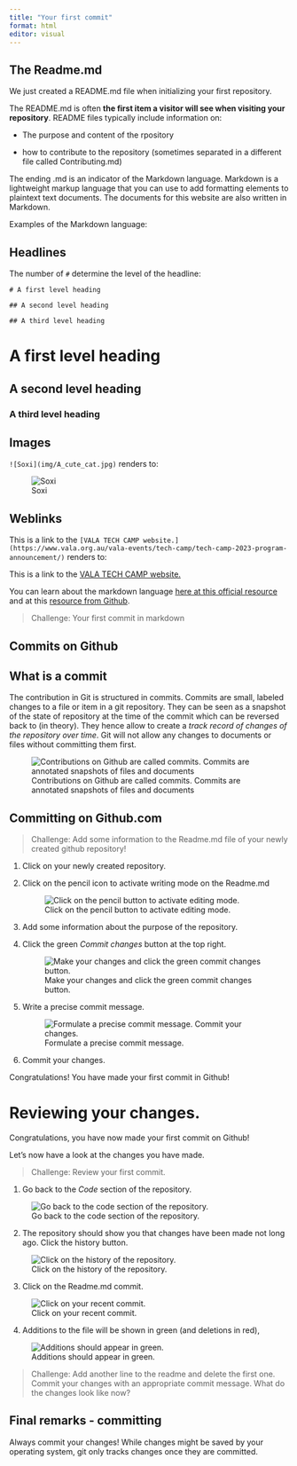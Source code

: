 ```yaml
---
title: "Your first commit"
format: html
editor: visual
---
```


## The Readme.md

We just created a README.md file when initializing your first repository.

The README.md is often **the first item a visitor will see when visiting your repository**. README files typically include information on:

-   The purpose and content of the rpository

-   how to contribute to the repository (sometimes separated in a different file called Contributing.md)

The ending .md is an indicator of the Markdown language. Markdown is a lightweight markup language that you can use to add formatting elements to plaintext text documents. The documents for this website are also written in Markdown.

Examples of the Markdown language:

## Headlines

The number of `#` determine the level of the headline:

    # A first level heading

    ## A second level heading

    ## A third level heading

# A first level heading

## A second level heading

### A third level heading

## Images

`![Soxi](img/A_cute_cat.jpg)` renders to:

![Soxi](img/A_cute_cat.jpg)

## Weblinks

This is a link to the `[VALA TECH CAMP website.](https://www.vala.org.au/vala-events/tech-camp/tech-camp-2023-program-announcement/)` renders to:

This is a link to the [VALA TECH CAMP website.](https://www.vala.org.au/vala-events/tech-camp/tech-camp-2023-program-announcement/)

You can learn about the markdown language [here at this official resource](https://www.markdownguide.org/getting-started/) and at this [resource from Github](https://docs.github.com/en/get-started/writing-on-github/getting-started-with-writing-and-formatting-on-github/basic-writing-and-formatting-syntax).

> Challenge: Your first commit in markdown

## Commits on Github

## What is a commit

The contribution in Git is structured in commits. Commits are small, labeled changes to a file or item in a git repository. They can be seen as a snapshot of the state of repository at the time of the commit which can be reversed back to (in theory). They hence allow to create a *track record of changes of the repository over time*. Git will not allow any changes to documents or files without committing them first.

![Contributions on Github are called commits. Commits are annotated snapshots of files and documents](img/commits.png)

## Committing on Github.com

> Challenge: Add some information to the Readme.md file of your newly created github repository!

1.  Click on your newly created repository.

2.  Click on the pencil icon to activate writing mode on the Readme.md

    ![Click on the pencil button to activate editing mode.](images/Commit1.png){alt="Click on the pencil button to activate editing mode."}

3.  Add some information about the purpose of the repository.

4.  Click the green *Commit changes* button at the top right.

    ![Make your changes and click the green commit changes button.](images/Commit2.png){alt="Make your changes and click the green commit changes button."}

5.  Write a precise commit message.

    ![Formulate a precise commit message.](images/Commit3png-01.png){alt="Formulate a precise commit message. Commit your changes."}

6.  Commit your changes.

Congratulations! You have made your first commit in Github!

# Reviewing your changes.

Congratulations, you have now made your first commit on Github!

Let's now have a look at the changes you have made.

> Challenge: Review your first commit.

1.  Go back to the *Code* section of the repository.

![Go back to the code section of the repository.](images/Commit4.png)

2.  The repository should show you that changes have been made not long ago. Click the history button.

![Click on the history of the repository.](images/Commit5.png)

3.  Click on the Readme.md commit.

![Click on your recent commit.](images/Commit6.png)

4.   Additions to the file will be shown in green (and deletions in red),

![Additions should appear in green.](images/Commit7.png)

> Challenge: Add another line to the readme and delete the first one. Commit your changes with an appropriate commit message. What do the changes look like now?

## Final remarks - committing

Always commit your changes! While changes might be saved by your operating system, git only tracks changes once they are committed.
